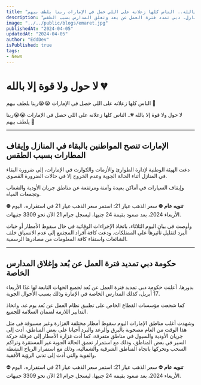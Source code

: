 ```yaml
---
title: "لا حول ولا قوة إلا بالله.. الناس كلها زعلانه على اللي حصل في الإمارات ربنا يلطف بيهم "
description: "تحذر الإمارات من الأحوال الجوية السيئة وتطلب البقاء في المنازل. دبي تمدد فترة العمل عن بعد وتغلق المدارس بسبب الطقس."
image: "../../public/blogs/emaret.jpg"
publishedAt: "2024-04-05"
updatedAt: "2024-04-05"
author: "EddDev"
isPublished: true
tags:
- News
---
```



# لا حول ولا قوة إلا بالله 💔

الناس كلها زعلانه على اللي حصل في الإمارات 😭😭ربنا يلطف بيهم 🙏

لا حول ولا قوة إلا بالله 💔.. الناس كلها زعلانه على اللي حصل في الإمارات 😭😭ربنا يلطف بيهم 🙏

---

## الإمارات تنصح المواطنين بالبقاء في المنازل وإيقاف المطارات بسبب الطقس

دعت الهيئة الوطنية لإدارة الطوارئ والأزمات والكوارث في الإمارات، إلى ضرورة البقاء في المنازل أثناء الحالة الجوية وعدم الخروج إلا في حالات الضرورة القصوى.

وإيقاف السيارات في أماكن بعيدة وآمنة ومرتفعة عن مناطق جريان الأودية والشعاب وتجمعات المياه.

⛔️ **تنويه عام** ⛔️ سعر الذهب عيار 21: استمر سعر الذهب عيار 21 في استقراره، اليوم الأربعاء 2024، بعد صعود بقيمة 24 جنيها، ليسجل جرام 21 الآن نحو 3309 جنيهات.

وأوصت في بيان اليوم الثلاثاء، باتخاذ الإجراءات الوقائية في حال سقوط الأمطار أو حبات البرد لتقليل تأثيرها على الممتلكات. ودعت كافة أفراد المجتمع إلى عدم الانسياق خلف الشائعات واستقاء كافة المعلومات من مصادرها الرسمية.

---

## حكومة دبي تمديد فترة العمل عن بُعد وإغلاق المدارس الخاصة

بدورها، أعلنت حكومة دبي تمديد فترة العمل عن بُعد لجميع الجهات التابعة لها غدًا الأربعاء 17 أبريل، كذلك المدارس الخاصة في الإمارة وذلك بسبب الأحوال الجوية.

كما شجعت مؤسسات القطاع الخاص على تطبيق نظام العمل عن بُعد يوم غد، واتخاذ التدابير اللازمة لضمان السلامة للجميع.

وشهدت أغلب مناطق الإمارات اليوم سقوط أمطار مختلفة الغزارة وغير مسبوقة في مثل هذا الوقت من العام مصحوبة بالبرق والرعد والبرد أحيانا على بعض المناطق، أدت إلى جريان الأودية والسيول في مناطق متفرقة، كما أدت غزارة الأمطار إلى عرقلة حركة السير في بعض المناطق، وذلك مع استمرار تعمق الحالة الجوية غير المستقرة وتراكم السحب وتحركها باتجاه المناطق الشرقية والشمالية، وذلك مع استمرار الرياح النشطة والقوية والتي أدت إلى تدني الرؤية الأفقية.

⛔️ **تنويه عام** ⛔️ سعر الذهب عيار 21: استمر سعر الذهب عيار 21 في استقراره، اليوم الأربعاء 2024، بعد صعود بقيمة 24 جنيها، ليسجل جرام 21 الآن نحو 3309 جنيهات.

